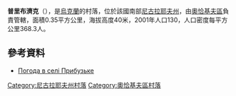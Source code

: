 {{coord|46|44|15|N|31|53|0|E|scale:100000|display=title}}

'''普里布濟克'''（{{lang-uk|Прибузьке}}），是[[烏克蘭|烏克蘭]]的村落，位於該國南部[[尼古拉耶夫州|尼古拉耶夫州]]，由[[奧恰基夫區|奧恰基夫區]]負責管轄，面積0.35平方公里，海拔高度40米，2001年人口130，人口密度每平方公里368.3人。

==參考資料==
* [http://weather.in.ua/ua/nikolaevskaja/21500 Погода в селі Прибузьке] {{Wayback|url=http://weather.in.ua/ua/nikolaevskaja/21500 |date=20160607060057 }}

[[Category:尼古拉耶夫州村落|Category:尼古拉耶夫州村落]]
[[Category:奧恰基夫區村落|Category:奧恰基夫區村落]]


{{Mykolaiv-geo-stub}}